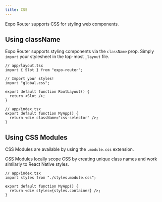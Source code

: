 ```yaml
---
title: CSS
---
```


Expo Router supports CSS for styling web components.

## Using className

Expo Router supports styling components via the `className` prop. Simply `import` your stylesheet in the top-most `_layout` file.

```tsx
// app/layout.tsx
import { Slot } from "expo-router";

// Import your styles!
import "global.css";

export default function RootLayout() {
  return <Slot />;
}
```

```tsx
// app/index.tsx
export default function MyApp() {
  return <div className="css-selector" />;
}
```

## Using CSS Modules

CSS Modules are available by using the `.module.css` extension.

CSS Modules locally scope CSS by creating unique class names and work similarly to React Native styles.

```tsx
// app/index.tsx
import styles from "./styles.module.css";

export default function MyApp() {
  return <div styles={styles.container} />;
}
```
